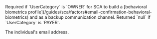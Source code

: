 
<ResponseField name="Email" type="string" >  
<FormatAValidEmailAddress />    
Required if `UserCategory` is `OWNER` for SCA to build a [behavioral biometrics profile](/guides/sca/factors#email-confirmation-behavioral-biometrics) and as a backup communication channel. Returned `null` if `UserCategory` is `PAYER`.

The individual's email address.
</ResponseField>